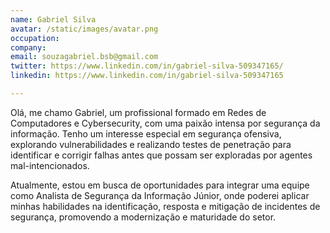 ```yaml
---
name: Gabriel Silva
avatar: /static/images/avatar.png
occupation: 
company: 
email: souzagabriel.bsb@gmail.com
twitter: https://www.linkedin.com/in/gabriel-silva-509347165/
linkedin: https://www.linkedin.com/in/gabriel-silva-509347165

---
```


Olá, me chamo Gabriel, um profissional formado em Redes de Computadores e Cybersecurity, com uma paixão intensa por segurança da informação. Tenho um interesse especial em segurança ofensiva, explorando vulnerabilidades e realizando testes de penetração para identificar e corrigir falhas antes que possam ser exploradas por agentes mal-intencionados.

Atualmente, estou em busca de oportunidades para integrar uma equipe como Analista de Segurança da Informação Júnior, onde poderei aplicar minhas habilidades na identificação, resposta e mitigação de incidentes de segurança, promovendo a modernização e maturidade do setor.